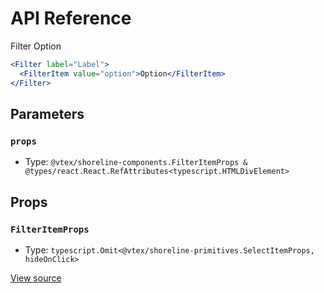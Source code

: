 # API Reference

Filter Option

```jsx
<Filter label="Label">
  <FilterItem value="option">Option</FilterItem>
</Filter>
```

## Parameters

### `props`

- Type: `@vtex/shoreline-components.FilterItemProps & @types/react.React.RefAttributes<typescript.HTMLDivElement>`

## Props

### `FilterItemProps`

- Type: `typescript.Omit<@vtex/shoreline-primitives.SelectItemProps, hideOnClick>`

[View source](https://github.com/vtex/shoreline/blob/7e03f7690/packages/components/src/filter/filter-item.tsx#L15)
